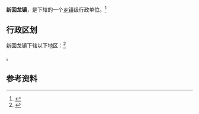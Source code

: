 {{中国乡级行政区|44/16/25/121/000}}

'''新回龙镇'''，是{{PRC admin/fullname|44/16/25/121/000|3}}下辖的一个[[乡镇|乡镇]]级行政单位。<ref>{{PRC admin/ref sgc|{{PRC admin/parent|44/16/25/121/000}}}}</ref>

== 行政区划 ==

新回龙镇下辖以下地区：<ref>{{PRC admin/ref sgc|44/16/25/121/000}}</ref>

{{PRC admin/children|44/16/25/121/000}}。

== 参考资料 ==

{{reflist}}

{{行政区划小作品}}
{{PRC admin/navcat|44/16/25/121/000}}